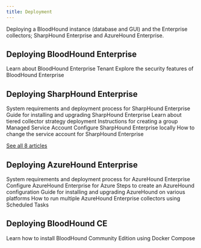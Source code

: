 ```yaml
---
title: Deployment
---
```


Deploying a BloodHound instance (database and GUI) and the Enterprise collectors; SharpHound Enterprise and AzureHound Enterprise.

## Deploying BloodHound Enterprise

<CardGroup> <Card title="BloodHound Enterprise Tenant" icon="building" href="/hc/en-us/articles/17305067467035-BloodHound-Enterprise-Tenant"> Learn about BloodHound Enterprise Tenant </Card> <Card title="BloodHound Enterprise Security Overview" icon="shield" href="/hc/en-us/articles/9797351233307-BloodHound-Enterprise-Security-Overview"> Explore the security features of BloodHound Enterprise </Card> </CardGroup>

## Deploying SharpHound Enterprise

<CardGroup> <Card title="SharpHound Enterprise System Requirements and Deployment Process" icon="server" href="/hc/en-us/articles/9294790783259-SharpHound-Enterprise-System-Requirements-and-Deployment-Process"> System requirements and deployment process for SharpHound Enterprise </Card> <Card title="Install and Upgrade SharpHound Enterprise" icon="download" href="/hc/en-us/articles/9295247077915-Install-and-Upgrade-SharpHound-Enterprise"> Guide for installing and upgrading SharpHound Enterprise </Card> <Card title="Deploying a tiered SharpHound Enterprise collector strategy" icon="layer-group" href="/hc/en-us/articles/18304941900955-Deploying-a-tiered-SharpHound-Enterprise-collector-strategy"> Learn about tiered collector strategy deployment </Card> <Card title="Create a gMSA for use with SharpHound Enterprise" icon="user-shield" href="/hc/en-us/articles/9295298941723-Create-a-gMSA-for-use-with-SharpHound-Enterprise"> Instructions for creating a group Managed Service Account </Card> <Card title="SharpHound Enterprise Local Configuration" icon="computer" href="/hc/en-us/articles/9268639353115-SharpHound-Enterprise-Local-Configuration"> Configure SharpHound Enterprise locally </Card> <Card title="Modify the service account used by SharpHound Enterprise" icon="user" href="/hc/en-us/articles/10119237569819-Modify-the-service-account-used-by-SharpHound-Enterprise"> How to change the service account for SharpHound Enterprise </Card> </CardGroup>


[See all 8 articles](/hc/en-us/sections/9226953133339-Deploying-SharpHound-Enterprise)

## Deploying AzureHound Enterprise

<CardGroup> <Card title="AzureHound Enterprise System Requirements and Deployment Process" icon="server" href="/hc/en-us/articles/9296639716763-AzureHound-Enterprise-System-Requirements-and-Deployment-Process"> System requirements and deployment process for AzureHound Enterprise </Card> <Card title="AzureHound Enterprise Azure Configuration" icon="cloud" href="/hc/en-us/articles/9296761248283-AzureHound-Enterprise-Azure-Configuration"> Configure AzureHound Enterprise for Azure </Card> <Card title="Create an AzureHound Configuration" icon="computer" href="/hc/en-us/articles/9296821443995-Create-an-AzureHound-Configuration"> Steps to create an AzureHound configuration </Card> <Card title="Install and Upgrade AzureHound (Windows, Docker, or Kubernetes)" icon="download" href="/hc/en-us/articles/9325560942747-Install-and-Upgrade-AzureHound-Windows-Docker-or-Kubernetes"> Guide for installing and upgrading AzureHound on various platforms </Card> <Card title="Running multiple AzureHound Enterprise collectors on one server with Scheduled Tasks" icon="list" href="/hc/en-us/articles/12524909070875-Running-multiple-AzureHound-Enterprise-collectors-on-one-server-with-Scheduled-Tasks"> How to run multiple AzureHound Enterprise collectors using Scheduled Tasks </Card> </CardGroup>

## Deploying BloodHound CE

<CardGroup> <Card title="Install BloodHound Community Edition with Docker Compose" icon="docker" href="/hc/en-us/articles/17468450058267-Install-BloodHound-Community-Edition-with-Docker-Compose"> Learn how to install BloodHound Community Edition using Docker Compose </Card> </CardGroup>

